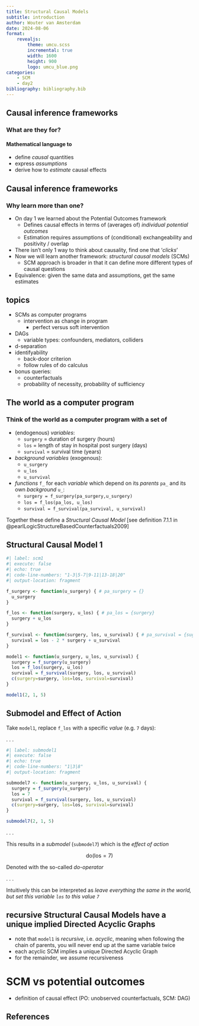 ```yaml
---
title: Structural Causal Models
subtitle: introduction
author: Wouter van Amsterdam
date: 2024-08-06
format: 
    revealjs:
        theme: umcu.scss
        incremental: true
        width: 1600
        height: 900
        logo: umcu_blue.png
categories:
    - SCM
    - day2
bibliography: bibliography.bib
---
```


## Causal inference frameworks

### What are they for?

#### Mathematical language to
  - define *causal* quantities
  - express *assumptions*
  - derive how to *estimate* causal effects

## Causal inference frameworks

### Why learn more than one?

<!--todo: add hyperlink to day 1 materials-->

- On day 1 we learned about the Potential Outcomes framework
    - Defines causal effects in terms of (averages of) *individual potential outcomes*
    - Estimation requires assumptions of (conditional) exchangeability and positivity / overlap
- There isn't only 1 way to think about causality, find one that '*clicks*'
- Now we will learn another framework: *structural causal models* (SCMs)
    - SCM approach is broader in that it can define more different types of causal questions
- Equivalence: given the same data and assumptions, get the same estimates

## topics

- SCMs as computer programs
  - intervention as change in program
    - perfect versus soft intervention
- DAGs
  - variable types: confounders, mediators, colliders
- d-separation
- identifyability
  - back-door criterion
  - follow rules of do calculus
- bonus queries:
  - counterfactuals
  - probability of necessity, probability of sufficiency

## The world as a computer program

### Think of the world as a computer program with a set of 

- (endogenous) *variables*:
  - `surgery` = duration of surgery (hours)
  - `los` = length of stay in hospital post surgery (days)
  - `survival` = survival time (years)
- *background variables* (exogenous):
  - `u_surgery`
  - `u_los`
  - `u_survival`
- *functions* `f_` for each *variable* which depend on its *parents* `pa_` and its own *background* `u_`:
  - `surgery = f_surgery(pa_surgery,u_surgery)`
  - `los = f_los(pa_los, u_los)`
  - `survival = f_survival(pa_survival, u_survival)`
  
:::{.fragment}

<!-- The variables $\mathbb{V}$, background $\mathbb{U}$ and functions $\mathbb{F}$  -->
Together these define a *Structural Causal Model* [see definition 7.1.1 in @pearlLogicStructureBasedCounterfactuals2009]

:::

## Structural Causal Model 1

```r
#| label: scm1
#| execute: false
#| echo: true
#| code-line-numbers: "1-3|5-7|9-11|13-18|20"
#| output-location: fragment

f_surgery <- function(u_surgery) { # pa_surgery = {}
  u_surgery
}

f_los <- function(surgery, u_los) { # pa_los = {surgery}
  surgery + u_los
}

f_survival <- function(surgery, los, u_survival) { # pa_survival = {sugery, los}
  survival = los - 2 * surgery + u_survival
}

model1 <- function(u_surgery, u_los, u_survival) {
  surgery = f_surgery(u_surgery)
  los = f_los(surgery, u_los)
  survival = f_survival(surgery, los, u_survival)
  c(surgery=surgery, los=los, survival=survival)
}

model1(2, 1, 5)
```

## Submodel and Effect of Action

Take `model1`, replace `f_los` with a specific *value* (e.g. `7` days):

. . .

```r
#| label: submodel1
#| execute: false
#| echo: true
#| code-line-numbers: "1|3|8"
#| output-location: fragment

submodel7 <- function(u_surgery, u_los, u_survival) {
  surgery = f_surgery(u_surgery)
  los = 7
  survival = f_survival(surgery, los, u_survival)
  c(surgery=surgery, los=los, survival=survival)
}

submodel7(2, 1, 5)
```

. . .

This results in a *submodel* (`submodel7`) which is the *effect of action*

$$
 \text{do}(\text{los}=7)
$$

Denoted with the so-called *do-operator*

. . .

Intuitively this can be interpreted as *leave everything the same in the world,
but set this variable `los` to this value `7`*

## recursive Structural Causal Models have a unique implied Directed Acyclic Graphs

- note that `model1` is *recursive*, i.e. *acyclic*, meaning when following the chain of parents, you will never end up at the same variable twice
- each acyclic SCM implies a unique Directed Acyclic Graph
- for the remainder, we assume recursiveness



# SCM vs potential outcomes

- definition of causal effect (PO: unobserved counterfactuals, SCM: DAG)

## References

